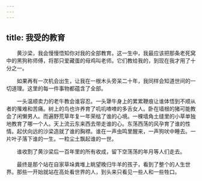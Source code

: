 ```yaml
---
---
---
```

title: 我受的教育
---




　　黄沙梁，我会慢慢悟知你对我的全部教育。这一生中，我最应该把那条老死窝中的黑狗称师傅，将那只爱藏蛋的母鸡叫老师。它们教给我的，到现在我才用了十分之一。

　　如果再有一次机会出生，让我在一根木头旁呆二十年，我同样会知道世间的一切道理。这里的每一件事物都蕴含了全部。

　　一头温顺卖力的老牛教会谁容忍。一头犟牛身上的累累鞭痕让谁体悟到不顺从者的罹难和苦痛。树上的鸟也许养育了叽叽喳喳的多舌女人。卧在墙根的猪可能教会了闲懒男人。而遍野荒草年复一年荣枯了谁的心境。一棵墙角土缝里的小草单独地教育了哪一个人。天上流云东来西去带走谁的心。东荡西荡的风孕育了谁的性情。起伏向远的沙梁造就了谁的胸襟。谁在一声虫鸣里醒来，一声狗吠中睡去。一片叶子落下谁的一生。一粒尘土飘起谁的一世。

　　谁收割了黄沙梁后一百年里的所有收成，留下空荡荡的年月等人们走去。

　　最终是那个站在自家草垛粪堆上眺望晚归牛羊的孩子，看到了整个的人生世界。那些一开始就站在高处看世界的人，到头来只看见一些人和一些牲口。